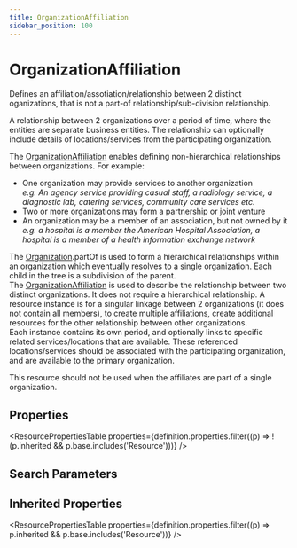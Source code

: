 ```yaml
---
title: OrganizationAffiliation
sidebar_position: 100
---
```


# OrganizationAffiliation

Defines an affiliation/assotiation/relationship between 2 distinct oganizations, that is not a part-of relationship/sub-division relationship.

  <Tabs queryString="intro-section">
  <TabItem value="usage" label="Usage" default>
    <div> <a name="scope"></a>  <p> A relationship between 2 organizations over a period of time, where the entities are separate business entities. The relationship can optionally include details of locations/services from the participating organization. </p> <p> The <a href="/docs/api/fhir/resources/organizationaffiliation">OrganizationAffiliation</a> enables defining  non-hierarchical relationships between organizations. For example: </p> <ul>   <li>One organization may provide services to another organization<br/>   <i>e.g. An agency service providing casual staff, a radiology service,    a diagnostic lab, catering services, community care services etc.</i></li>   <li>Two or more organizations may form a partnership or joint venture</li>   <li>An organization may be a member of an association, but not owned by it<br/>   <i>e.g. a hospital is a member the American Hospital Association,    a hospital is a member of a health information exchange network</i></li>      </ul> </div>
    </TabItem>
  <TabItem value="relationships" label="Relationships">
    <div> <a name="bnr"></a>  <p> The <a href="/docs/api/fhir/resources/organization">Organization</a>.partOf is used to form a hierarchical relationships within an organization which eventually resolves  to a single organization. Each child in the tree is a subdivision of the parent.<br/> The <a href="/docs/api/fhir/resources/organizationaffiliation">OrganizationAffiliation</a> is used to describe the relationship between two distinct organizations. It does not require a hierarchical relationship. A resource instance is for a singular linkage between 2 organizations (it does not contain all members), to create multiple affiliations, create additional resources for the other relationship between other organizations.<br/> Each instance contains its own period, and optionally links to specific related services/locations that are available. These referenced locations/services should be associated with the participating organization, and are available to the primary organization. </p> <p> This resource should not be used when the affiliates are part of a single organization. </p> </div>
    </TabItem>
  
  
</Tabs>


## Properties

<ResourcePropertiesTable properties={definition.properties.filter((p) => !(p.inherited && p.base.includes('Resource')))} />

## Search Parameters

<SearchParamsTable searchParams={definition.searchParameters} />

## Inherited Properties

<ResourcePropertiesTable properties={definition.properties.filter((p) => p.inherited && p.base.includes('Resource'))} />


